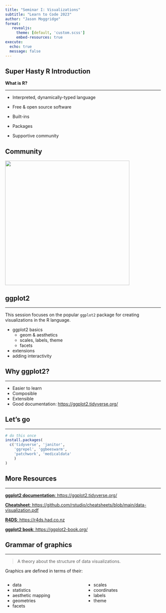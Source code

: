 ```yaml
---
title: "Seminar I: Visualizations"
subtitle: "Learn to Code 2023"
author: "Jason Moggridge"
format: 
   revealjs:
     theme: [default, 'custom.scss']
     embed-resources: true
execute: 
  echo: true
  message: false
---
```


## Super Hasty R Introduction

**What is R?**

<hr>

<div>

-   Interpreted, dynamically-typed language

-   Free & open source software

-   Built-ins

-   Packages

-   Supportive community

</div>

## Community

![](public/message%20from%20god.png){fig-align="center" width="402"}

## ggplot2

<hr/>

This session focuses on the popular `ggplot2` package for creating visualizations in the R language.

::: incremental
-   ggplot2 basics
    -   geom & aesthetics
    -   scales, labels, theme
    -   facets
-   extensions
-   adding interactivity
:::

## Why ggplot2?

<hr/>

-   Easier to learn
-   Composible
-   Extensible
-   Good documentation: <https://ggplot2.tidyverse.org/>

## Let's go

<hr/>

```r
# do this once
install.packages(
  c('tidyverse', 'janitor',
    'ggrepel', 'ggbeeswarm',
    'patchwork', 'medicaldata' 
    )
)
```

## More Resources

<hr/>

[**ggplot2 documentation**: https://ggplot2.tidyverse.org/](https://ggplot2.tidyverse.org/)
  
[**Cheatsheet**: https://github.com/rstudio/cheatsheets/blob/main/data-visualization.pdf](https://github.com/rstudio/cheatsheets/blob/main/data-visualization.pdf)
  
[**R4DS**: https://r4ds.had.co.nz](https://r4ds.had.co.nz)
  
[**ggplot2 book**: https://ggplot2-book.org/](https://ggplot2-book.org/)
  

## Grammar of graphics

<hr/>

> A theory about the structure of data visualizations.

Graphics are defined in terms of their:

::: columns
::: {.column width="50%"}
-   data
-   statistics
-   aesthetic mapping
-   geometries
-   facets
:::

::: {.column width="50%"}
-   scales
-   coordinates
-   labels
-   theme
:::
:::
